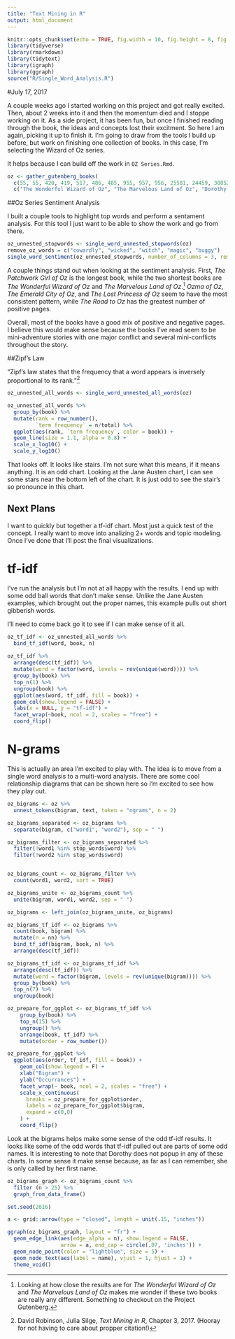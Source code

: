 ```yaml
---
title: "Text Mining in R"
output: html_document
---
```


```r
knitr::opts_chunk$set(echo = TRUE, fig.width = 10, fig.height = 8, fig.retina = 2)
library(tidyverse)
library(rmarkdown)
library(tidytext)
library(igraph)
library(ggraph)
source("R/Single_Word_Analysis.R")
```

#July 17, 2017

A couple weeks ago I started working on this project and got really excited. Then, about 2 weeks into it and then the momentum died and I stoppe working on it. As a side project, it has been fun, but once I finished reading through the book, the ideas and concepts lost their excitment. So here I am again, picking it up to finish it. I'm going to draw from the tools I build up before, but work on finishing one collection of books. In this case, I'm selecting the Wizard of Oz series.

It helps because I can build off the work in `OZ Series.Rmd`.

```r
oz <- gather_gutenberg_books(
  c(55, 55, 420, 419, 517, 486, 485, 955, 957, 956, 25581, 24459, 30852, 961),
  c("The Wonderful Wizard of Oz", "The Marvelous Land of Oz", "Dorothy and the Wizard", "The Magic of Oz", "The Emerald City of Oz", "Ozma of Oz", "The Road to Oz", "The Patchwork Girl of Oz", "The Scarecrow of Oz", "Tik-Tok of Oz", "Rinkitink in Oz", "The Lost Princess of Oz", "The Tin Woodman of Oz", "Glinda of Oz"))
```

##Oz Series Sentiment Analysis

I built a couple tools to highlight top words and perform a sentament analysis. For this tool I just want to be able to show the work and go from there.

```r
oz_unnested_stopwords <- single_word_unnested_stopwords(oz)
remove_oz_words = c("cowardly", "wicked", "witch", "magic", "buggy")
single_word_sentiment(oz_unnested_stopwords, number_of_columns = 3, remove_words = remove_oz_words, book_name = "Oz Series - ") + theme_bw()
```

A couple things stand out when looking at the sentiment analysis. First, _The Patchwork Girl of Oz_ is the longest book, while the two shortest books are _The Wonderful Wizard of Oz_ and _The Marvelous Land of Oz_.^[Looking at how close the results are for _The Wonderful Wizard of Oz_ and _The Marvelous Land of Oz_ makes me wonder if these two books are really any different. Something to checkout on the Project Gutenberg.] _Ozma of Oz_, _The Emerald City of Oz_, and _The Lost Princess of Oz_ seem to have the most consistent pattern, while _The Road to Oz_ has the greatest number of positive pages. 

Overall, most of the books have a good mix of positive and negative pages. I believe this would make sense because the books I've read seem to be mini-adventure stories with one major conflict and several mini-conflicts throughout the story.

##Zipf's Law

"Zipf’s law states that the frequency that a word appears is inversely proportional to its rank."^[David Robinson, Julia Silge, _Text Mining in R_, Chapter 3, 2017. (Hooray for not having to care about propper citation!)]

```r
oz_unnested_all_words <- single_word_unnested_all_words(oz)

oz_unnested_all_words %>%
  group_by(book) %>%
  mutate(rank = row_number(),
         `term frequency` = n/total) %>%
  ggplot(aes(rank, `term frequency`, color = book)) +
  geom_line(size = 1.1, alpha = 0.8) +
  scale_x_log10() +
  scale_y_log10()
```

That looks off. It looks like stairs. I'm not sure what this means, if it means anything. It is an odd chart. Looking at the Jane Austen chart, I can see some stars near the bottom left of the chart. It is just odd to see the stair's so pronounce in this chart.

## Next Plans

I want to quickly but together a tf-idf chart. Most just a quick test of the concept. I really want to move into analizing 2+ words and topic modeling. Once I've done that I'll post the final visualizations.

# tf-idf

I've run the analysis but I'm not at all happy with the results. I end up with some odd ball words that don't make sense. Unlike the Jane Austen examples, which brought out the proper names, this example pulls out short gibberish words.

I'll need to come back go it to see if I can make sense of it all.

```r
oz_tf_idf <- oz_unnested_all_words %>%
  bind_tf_idf(word, book, n)
  
oz_tf_idf %>%
  arrange(desc(tf_idf)) %>%
  mutate(word = factor(word, levels = rev(unique(word)))) %>%
  group_by(book) %>%
  top_n(1) %>%
  ungroup(book) %>%
  ggplot(aes(word, tf_idf, fill = book)) +
  geom_col(show.legend = FALSE) +
  labs(x = NULL, y = "tf-idf") +
  facet_wrap(~book, ncol = 2, scales = "free") +
  coord_flip()
```

# N-grams

This is actually an area I'm excited to play with. The idea is to move from a single word analysis to a multi-word analysis. There are some cool relationship diagrams that can be shown here so I'm excited to see how they play out.

```r
oz_bigrams <- oz %>%
  unnest_tokens(bigram, text, token = "ngrams", n = 2)

oz_bigrams_separated <- oz_bigrams %>%
  separate(bigram, c("word1", "word2"), sep = " ")

oz_bigrams_filter <- oz_bigrams_separated %>%
  filter(!word1 %in% stop_words$word) %>%
  filter(!word2 %in% stop_words$word)


oz_bigrams_count <- oz_bigrams_filter %>%
  count(word1, word2, sort = TRUE)

oz_bigrams_unite <- oz_bigrams_count %>%
  unite(bigram, word1, word2, sep = " ")

oz_bigrams <- left_join(oz_bigrams_unite, oz_bigrams)

oz_bigrams_tf_idf <- oz_bigrams %>%
  count(book, bigram) %>%
  mutate(n = nn) %>%
  bind_tf_idf(bigram, book, n) %>%
  arrange(desc(tf_idf))

oz_bigrams_tf_idf <- oz_bigrams_tf_idf %>%
  arrange(desc(tf_idf)) %>%
  mutate(word = factor(bigram, levels = rev(unique(bigram)))) %>%
  group_by(book) %>%
  top_n(7) %>%
  ungroup(book)

oz_prepare_for_ggplot <- oz_bigrams_tf_idf %>%
    group_by(book) %>%
    top_n(15) %>%
    ungroup() %>%
    arrange(book, tf_idf) %>%
    mutate(order = row_number())

oz_prepare_for_ggplot %>%
  ggplot(aes(order, tf_idf, fill = book)) +
    geom_col(show.legend = F) +
    xlab("Bigram") +
    ylab("Occurrances") +
    facet_wrap(~ book, ncol = 2, scales = "free") +
    scale_x_continuous(
      breaks = oz_prepare_for_ggplot$order,
      labels = oz_prepare_for_ggplot$bigram,
      expand = c(0,0)
    ) +
    coord_flip()
```

Look at the bigrams helps make some sense of the odd tf-idf results. It looks like some of the odd words that tf-idf pulled out are parts of some odd names. It is interesting to note that Dorothy does not popup in any of these charts. In some sense it make sense because, as far as I can remember, she is only called by her first name.

```r
oz_bigrams_graph <- oz_bigrams_count %>%
  filter (n > 25) %>%
  graph_from_data_frame()

set.seed(2016)

a <- grid::arrow(type = "closed", length = unit(.15, "inches"))

ggraph(oz_bigrams_graph, layout = "fr") +
  geom_edge_link(aes(edge_alpha = n), show.legend = FALSE,
                 arrow = a, end_cap = circle(.07, 'inches')) +
  geom_node_point(color = "lightblue", size = 5) +
  geom_node_text(aes(label = name), vjust = 1, hjust = 1) +
  theme_void()
```